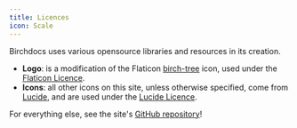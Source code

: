 ```yaml
---
title: Licences
icon: Scale
---
```


Birchdocs uses various opensource libraries and resources in its creation.

- **Logo**: is a modification of the Flaticon [birch-tree](https://www.flaticon.com/free-icon/birch-tree_1846071) icon, used under the [Flaticon Licence](https://www.flaticon.com/legal).
- **Icons**: all other icons on this site, unless otherwise specified, come from [Lucide](https://lucide.dev), and are used under the [Lucide Licence](https://lucide.dev/license).

For everything else, see the site's [GitHub repository](https://github.com/shirakaba/birch-docs)!
